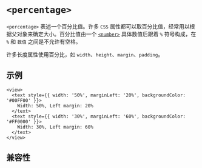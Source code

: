 # `<percentage>`

`<percentage>` 表述一个百分比值。许多 `CSS` 属性都可以取百分比值，经常用以根据父对象来确定大小。百分比值由一个 [`<number>`](./number.mdx) 具体数值后跟着 `%` 符号构成，在 `%` 和 `数值` 之间是不允许有空格。

许多长度属性使用百分比，如 `width`、`height`、`margin`、`padding`。

## 示例

```tsx
<view>
  <text style={{ width: '50%', marginLeft: '20%', backgroundColor: '#00FF00' }}>
    Width: 50%, Left margin: 20%
  </text>
  <text style={{ width: '30%', marginLeft: '60%', backgroundColor: '#FF0000' }}>
    Width: 30%, Left margin: 60%
  </text>
</view>
```

## 兼容性


<APITable query="css/data-type/percentage" />

